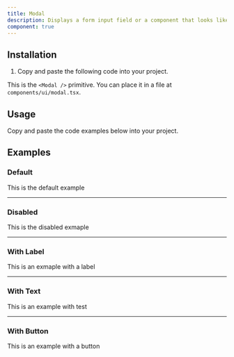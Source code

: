 ```yaml
---
title: Modal
description: Displays a form input field or a component that looks like an input field.
component: true
---
```


## Installation

1. Copy and paste the following code into your project.

This is the `<Modal />` primitive. You can place it in a file at `components/ui/modal.tsx`.

## Usage

Copy and paste the code examples below into your project.

<ComponentSource src="/components/ui/Modal.tsx" />

## Examples

### Default

This is the default example

---

### Disabled

This is the disabled exmaple

---

### With Label

This is an exmaple with a label

---

### With Text

This is an example with test

---

### With Button

This is an example with a button
